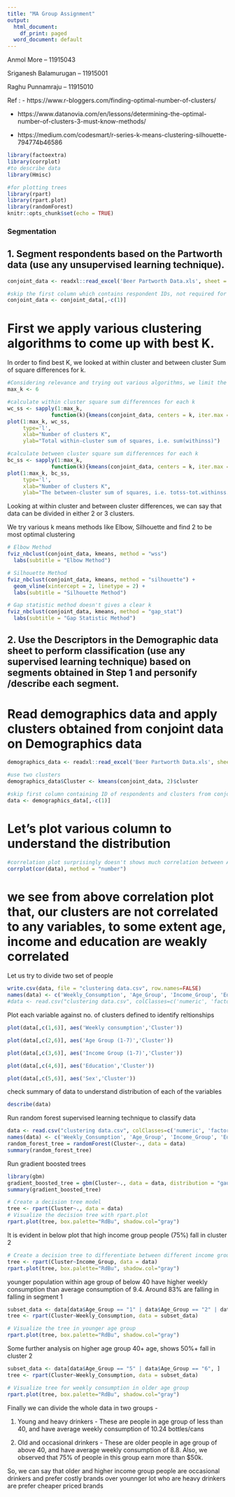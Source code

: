 ```yaml
---
title: "MA Group Assignment"
output:
  html_document:
    df_print: paged
  word_document: default
---
```


Anmol More – 11915043

Sriganesh Balamurugan – 11915001

Raghu Punnamraju – 11915010

Ref : 
- https://www.r-bloggers.com/finding-optimal-number-of-clusters/

- https://www.datanovia.com/en/lessons/determining-the-optimal-number-of-clusters-3-must-know-methods/

- https://medium.com/codesmart/r-series-k-means-clustering-silhouette-794774b46586

```r
library(factoextra)
library(corrplot)
#to describe data
library(Hmisc)

#for plotting trees
library(rpart)
library(rpart.plot)
library(randomForest)
knitr::opts_chunk$set(echo = TRUE)
```

### Segmentation

## 1. Segment respondents based on the Partworth data (use any unsupervised learning technique).

```r
conjoint_data <- readxl::read_excel('Beer Partworth Data.xls', sheet = 'Conjoint Data', skip=13, n_max = 317)

#skip the first column which contains respondent IDs, not required for clustering the data
conjoint_data <- conjoint_data[,-c(1)]
```

# First we apply various clustering algorithms to come up with best K.

In order to find best K, we looked at within cluster and between cluster Sum of square differences for k. 

```r

#Considering relevance and trying out various algorithms, we limit the no of clusters to 6
max_k <- 6

#calculate within cluster square sum differennces for each k
wc_ss <- sapply(1:max_k, 
              function(k){kmeans(conjoint_data, centers = k, iter.max = 15, nstart=25 )$tot.withinss})
plot(1:max_k, wc_ss,
     type='l',
     xlab="Number of clusters K",
     ylab="Total within-cluster sum of squares, i.e. sum(withinss)")

#calculate between cluster square sum differennces for each k
bc_ss <- sapply(1:max_k, 
              function(k){kmeans(conjoint_data, centers = k, iter.max = 15, nstart=25 )$betweenss})
plot(1:max_k, bc_ss,
     type='l',
     xlab="Number of clusters K",
     ylab="The between-cluster sum of squares, i.e. totss-tot.withinss.")
```

Looking at within cluster and between cluster differences, we can say that data can be divided in either 2 or 3 clusters.

We try various k means methods like Elbow, Silhouette and find 2 to be most optimal clustering

```r
# Elbow Method
fviz_nbclust(conjoint_data, kmeans, method = "wss")
  labs(subtitle = "Elbow Method")

# Silhouette Method
fviz_nbclust(conjoint_data, kmeans, method = "silhouette") +
  geom_vline(xintercept = 2, linetype = 2) +
  labs(subtitle = "Silhouette Method")

# Gap statistic method doesn't gives a clear k
fviz_nbclust(conjoint_data, kmeans, method = "gap_stat")
  labs(subtitle = "Gap Statistic Method")
```

## 2.	Use the Descriptors in the Demographic data sheet to perform classification (use any supervised learning technique) based on segments obtained in Step 1 and personify /describe each segment.

# Read demographics data and apply clusters obtained from conjoint data on Demographics data

```r
demographics_data <- readxl::read_excel('Beer Partworth Data.xls', sheet = 'Demographics', skip=3, n_max = 317)

#use two clusters
demographics_data$Cluster <- kmeans(conjoint_data, 2)$cluster

#skip first column containing ID of respondents and clusters from conjoint data
data <- demographics_data[,-c(1)]
```

# Let's plot various column to understand the distribution

```r
#correlation plot surprisingly doesn't shows much correlation between Age, Income, Education or even with cluster (the target variable)
corrplot(cor(data), method = "number")
```

# we see from above correlation plot that, our clusters are not correlated to any variables, to some extent age, income and education are weakly correlated

Let us try to divide two set of people

```r
write.csv(data, file = "clustering data.csv", row.names=FALSE)
names(data) <- c('Weekly_Consumption', 'Age_Group',	'Income_Group',	'Education_Group',	'Sex', 'Cluster')
#data <- read.csv("clustering data.csv", colClasses=c('numeric', 'factor', 'factor', 'factor', 'factor', 'factor'))
```

Plot each variable against no. of clusters defined to identify reltionships

```r
plot(data[,c(1,6)], aes('Weekly consumption','Cluster'))

plot(data[,c(2,6)], aes('Age Group (1-7)','Cluster'))

plot(data[,c(3,6)], aes('Income Group (1-7)','Cluster'))

plot(data[,c(4,6)], aes('Education','Cluster'))

plot(data[,c(5,6)], aes('Sex','Cluster'))
```


check summary of data to understand distribution of each of the variables

```r
describe(data)
```

Run random forest supervised learning technique to classify data

```r
data <- read.csv("clustering data.csv", colClasses=c('numeric', 'factor', 'factor', 'factor', 'factor', 'factor'))
names(data) <- c('Weekly_Consumption', 'Age_Group',	'Income_Group',	'Education_Group',	'Sex', 'Cluster')
random_forest_tree = randomForest(Cluster~., data = data)
summary(random_forest_tree)
```

Run gradient boosted trees

```r
library(gbm)
gradient_boosted_tree = gbm(Cluster~., data = data, distribution = "gaussian")
summary(gradient_boosted_tree)
```

```r
# Create a decision tree model
tree <- rpart(Cluster~., data = data)
# Visualize the decision tree with rpart.plot
rpart.plot(tree, box.palette="RdBu", shadow.col="gray")
```

It is evident in below plot that high income group people (75%) fall in cluster 2

```r
# Create a decision tree to differentiate between different income groups
tree <- rpart(Cluster~Income_Group, data = data)
rpart.plot(tree, box.palette="RdBu", shadow.col="gray")
```

younger population within age group of below 40 have higher weekly consumption than average consumption of 9.4. Around 83% are falling in  falling in segment 1

```r
subset_data <- data[data$Age_Group == "1" | data$Age_Group == "2" | data$Age_Group == "3" | data$Age_Group == "4"| data$Age_Group == "5", ]
tree <- rpart(Cluster~Weekly_Consumption, data = subset_data)

# Visualize the tree in younger age group
rpart.plot(tree, box.palette="RdBu", shadow.col="gray")
```

Some further analysis on higher age group 40+ age, shows 50%+ fall in cluster 2

```r
subset_data <- data[data$Age_Group == "5" | data$Age_Group == "6", ]
tree <- rpart(Cluster~Weekly_Consumption, data = subset_data)

# Visualize tree for weekly consumption in older age group
rpart.plot(tree, box.palette="RdBu", shadow.col="gray")
```

Finally we can divide the whole data in two groups -

1. Young and heavy drinkers - These are people in age group of less than 40, and have average weekly consumption of 10.24 bottles/cans

2. Old and occasional drinkers - These are older people in age group of above 40, and have average weekly consumption of 8.8. Also, we observed that 75% of people in this group earn more than $50k.

So, we can say that older and higher income group people are occasional drinkers and prefer costly brands over younnger lot who are heavy drinkers are prefer cheaper priced brands


